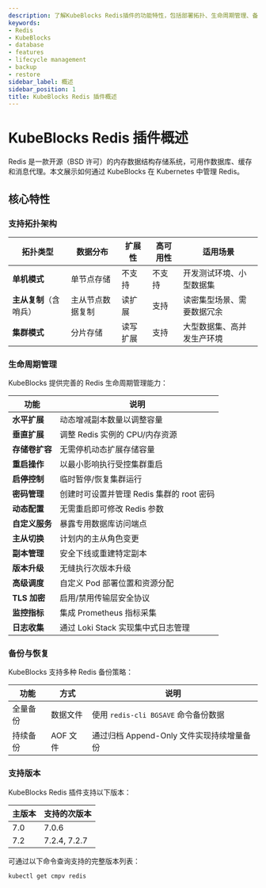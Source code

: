 ```yaml
---
description: 了解KubeBlocks Redis插件的功能特性，包括部署拓扑、生命周期管理、备份恢复以及支持的版本。
keywords:
- Redis
- KubeBlocks
- database
- features
- lifecycle management
- backup
- restore
sidebar_label: 概述
sidebar_position: 1
title: KubeBlocks Redis 插件概述
---
```

# KubeBlocks Redis 插件概述

Redis 是一款开源（BSD 许可）的内存数据结构存储系统，可用作数据库、缓存和消息代理。本文展示如何通过 KubeBlocks 在 Kubernetes 中管理 Redis。

## 核心特性

### 支持拓扑架构

| 拓扑类型       | 数据分布         | 扩展性       | 高可用性      | 适用场景                     |
|----------------|------------------|--------------|---------------|-----------------------------|
| **单机模式**   | 单节点存储       | 不支持       | 不支持        | 开发测试环境、小型数据集     |
| **主从复制**（含哨兵） | 主从节点数据复制 | 读扩展       | 支持          | 读密集型场景、需要数据冗余   |
| **集群模式**   | 分片存储         | 读写扩展     | 支持          | 大型数据集、高并发生产环境   |

### 生命周期管理

KubeBlocks 提供完善的 Redis 生命周期管理能力：

| 功能                      | 说明                                                                 |
|---------------------------|---------------------------------------------------------------------|
| **水平扩展**              | 动态增减副本数量以调整容量                                          |
| **垂直扩展**              | 调整 Redis 实例的 CPU/内存资源                                      |
| **存储卷扩容**            | 无需停机动态扩展存储容量                                            |
| **重启操作**              | 以最小影响执行受控集群重启                                          |
| **启停控制**              | 临时暂停/恢复集群运行                                               |
| **密码管理**              | 创建时可设置并管理 Redis 集群的 root 密码                           |
| **动态配置**              | 无需重启即可修改 Redis 参数                                         |
| **自定义服务**            | 暴露专用数据库访问端点                                              |
| **主从切换**              | 计划内的主从角色变更                                                |
| **副本管理**              | 安全下线或重建特定副本                                              |
| **版本升级**              | 无缝执行次版本升级                                                  |
| **高级调度**              | 自定义 Pod 部署位置和资源分配                                       |
| **TLS 加密**              | 启用/禁用传输层安全协议                                             |
| **监控指标**              | 集成 Prometheus 指标采集                                            |
| **日志收集**              | 通过 Loki Stack 实现集中式日志管理                                  |

### 备份与恢复

KubeBlocks 支持多种 Redis 备份策略：

| 功能           | 方式          | 说明 |
|-------------|--------|------------|
| 全量备份 | 数据文件  | 使用 `redis-cli BGSAVE` 命令备份数据 |
| 持续备份 | AOF 文件 | 通过归档 Append-Only 文件实现持续增量备份 |

### 支持版本

KubeBlocks Redis 插件支持以下版本：

| 主版本 | 支持的次版本       |
|--------|--------------------|
| 7.0    | 7.0.6              |
| 7.2    | 7.2.4, 7.2.7       |

可通过以下命令查询支持的完整版本列表：
```bash
kubectl get cmpv redis
```